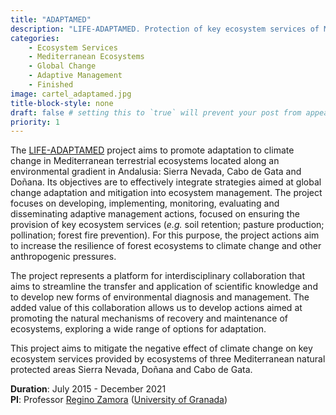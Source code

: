 ```yaml
---
title: "ADAPTAMED"
description: "LIFE-ADAPTAMED. Protection of key ecosystem services of Medieterranean socioecosystems" 
categories:
    - Ecosystem Services
    - Mediterranean Ecosystems
    - Global Change
    - Adaptive Management
    - Finished
image: cartel_adaptamed.jpg
title-block-style: none
draft: false # setting this to `true` will prevent your post from appearing on your listing page until you're ready!
priority: 1
---
```


The [LIFE-ADAPTAMED](https://www.lifeadaptamed.eu/?lang=en) project aims to promote adaptation to climate change in Mediterranean terrestrial ecosystems located along an environmental gradient in Andalusia: Sierra Nevada, Cabo de Gata and Doñana. Its objectives are to effectively integrate strategies aimed at global change adaptation and mitigation into ecosystem management. The project focuses on developing, implementing, monitoring, evaluating and disseminating adaptive management actions, focused on ensuring the provision of key ecosystem services (*e.g.* soil retention; pasture production; pollination; forest fire prevention). For this purpose, the project actions aim to increase the resilience of forest ecosystems to climate change and other anthropogenic pressures. 

The project represents a platform for interdisciplinary collaboration that aims to streamline the transfer and application of scientific knowledge and to develop new forms of environmental diagnosis and management. The added value of this collaboration allows us to develop actions aimed at promoting the natural mechanisms of recovery and maintenance of ecosystems, exploring a wide range of options for adaptation.

This project aims to mitigate the negative effect of climate change on key ecosystem services provided by ecosystems of three Mediterranean natural protected areas Sierra Nevada, Doñana and Cabo de Gata. 

**Duration**: July 2015 - December 2021 <br>
**PI**: Professor [Regino Zamora](http://www.reginozamora.es/) ([University of Granada](https://www.ugr.es/))
